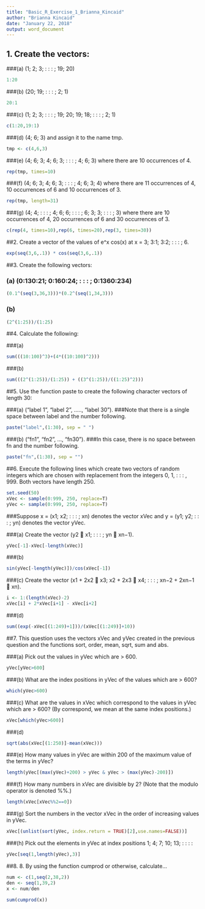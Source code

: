 ```yaml
---
title: "Basic_R_Exercise_1_Brianna_Kincaid"
author: "Brianna Kincaid"
date: "January 22, 2018"
output: word_document
---
```


## 1. Create the vectors:

###(a) (1; 2; 3; : : : ; 19; 20)
```r
1:20
```

###(b) (20; 19; : : : ; 2; 1)
```r
20:1
```
###(c) (1; 2; 3; : : : ; 19; 20; 19; 18; : : : ; 2; 1)
```r
c(1:20,19:1)
```
###(d) (4; 6; 3) and assign it to the name tmp.
```r
tmp <- c(4,6,3)
```
###(e) (4; 6; 3; 4; 6; 3; : : : ; 4; 6; 3) where there are 10 occurrences of 4.
```r
rep(tmp, times=10)
```
###(f) (4; 6; 3; 4; 6; 3; : : : ; 4; 6; 3; 4) where there are 11 occurrences of 4, 10 occurrences of 6 and 10 occurrences of 3.
```r
rep(tmp, length=31)
```
###(g) (4; 4; : : : ; 4; 6; 6; : : : ; 6; 3; 3; : : : ; 3) where there are 10 occurrences of 4, 20 occurrences of 6 and 30 occurrences of 3.
```r
c(rep(4, times=10),rep(6, times=20),rep(3, times=30))
```

##2. Create a vector of the values of e^x cos(x) at x = 3; 3:1; 3:2; : : : ; 6.

```r
exp(seq(3,6,.1)) * cos(seq(3,6,.1))
```

##3. Create the following vectors:

### (a) (0:130:21; 0:160:24; : : : ; 0:1360:234)

```r

(0.1^(seq(3,36,3)))*(0.2^(seq(1,34,3)))
```

### (b)
```r
(2^(1:25))/(1:25)
```
##4. Calculate the following:

###(a)
```r
sum(((10:100)^3)+(4*((10:100)^2)))
```
###(b)
```r
sum(((2^(1:25))/(1:25)) + ((3^(1:25))/((1:25)^2)))
```

##5. Use the function paste to create the following character vectors of length 30:

###(a) ("label 1", "label 2", ....., "label 30").
###Note that there is a single space between label and the number following.
```r
paste("label",(1:30), sep = " ")
```

###(b) ("fn1", "fn2", ..., "fn30").
###In this case, there is no space between fn and the number following.
```r
paste("fn",(1:30), sep = "")
```

##6. Execute the following lines which create two vectors of random integers which are chosen with replacement from the integers 0, 1, : : : , 999. Both vectors have length 250.

```r
set.seed(50)
xVec <- sample(0:999, 250, replace=T)
yVec <- sample(0:999, 250, replace=T)
```

###Suppose x = (x1; x2; : : : ; xn) denotes the vector xVec and y = (y1; y2; : : : ; yn) denotes the vector yVec.

###(a) Create the vector (y2 􀀀 x1; : : : ; yn 􀀀 xn−1).
```r
yVec[-1]-xVec[-length(xVec)]
```

###(b)
```r
sin(yVec[-length(yVec)])/cos(xVec[-1])
```

###(c) Create the vector (x1 + 2x2 􀀀 x3; x2 + 2x3 􀀀 x4; : : : ; xn−2 + 2xn−1 􀀀 xn).
```r
i <- 1:(length(xVec)-2)
xVec[i] + 2*xVec[i+1] - xVec[i+2]
```
###(d)

```r
sum((exp(-xVec[(1:249)+1]))/(xVec[(1:249)]+10))
```

##7. This question uses the vectors xVec and yVec created in the previous question and the functions sort, order, mean, sqrt, sum and abs.

###(a) Pick out the values in yVec which are > 600.
```r
yVec[yVec>600]
```
###(b) What are the index positions in yVec of the values which are > 600?
```r
which(yVec>600)
```
###(c) What are the values in xVec which correspond to the values in yVec which are > 600? (By correspond, we mean at the same index positions.)
```r
xVec[which(yVec>600)]
```
###(d) 
```r
sqrt(abs(xVec[(1:250)]-mean(xVec)))
```
###(e) How many values in yVec are within 200 of the maximum value of the terms in yVec?
```r
length(yVec[(max(yVec)+200) > yVec & yVec > (max(yVec)-200)])
```
###(f) How many numbers in xVec are divisible by 2? (Note that the modulo operator is denoted %%.)
```r
length(xVec[xVec%%2==0])
```
###(g) Sort the numbers in the vector xVec in the order of increasing values in yVec.
```r
xVec[(unlist(sort(yVec, index.return = TRUE)[2],use.names=FALSE))]
```
###(h) Pick out the elements in yVec at index positions 1; 4; 7; 10; 13; : : : :
```r
yVec[seq(1,length(yVec),3)]
```

##8. 8. By using the function cumprod or otherwise, calculate...

```r
num <- c(1,seq(2,38,2))
den <- seq(1,39,2)
x <- num/den

sum(cumprod(x))
```
